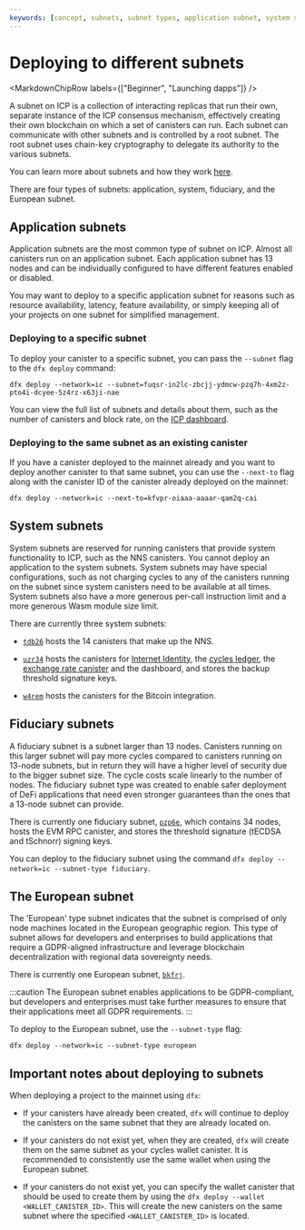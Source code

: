 ```yaml
---
keywords: [concept, subnets, subnet types, application subnet, system subnet, fiduciary subnet, european subnet]
---
```



# Deploying to different subnets

<MarkdownChipRow labels={["Beginner", "Launching dapps"]} />

A subnet on ICP is a collection of interacting replicas that run their own, separate instance of the ICP consensus mechanism, effectively creating their own blockchain on which a set of canisters can run. Each subnet can communicate with other subnets and is controlled by a root subnet. The root subnet uses chain-key cryptography to delegate its authority to the various subnets.

You can learn more about subnets and how they work [here](/docs/current/building-dapps/launching-dapps/subnets/overview).

There are four types of subnets: application, system, fiduciary, and the European subnet.

## Application subnets

Application subnets are the most common type of subnet on ICP. Almost all canisters run on an application subnet. Each application subnet has 13 nodes and can be individually configured to have different features enabled or disabled.

You may want to deploy to a specific application subnet for reasons such as resource availability, latency, feature availability, or simply keeping all of your projects on one subnet for simplified management.

### Deploying to a specific subnet

To deploy your canister to a specific subnet, you can pass the `--subnet` flag to the `dfx deploy` command:

```
dfx deploy --network=ic --subnet=fuqsr-in2lc-zbcjj-ydmcw-pzq7h-4xm2z-pto4i-dcyee-5z4rz-x63ji-nae
```

You can view the full list of subnets and details about them, such as the number of canisters and block rate, on the [ICP dashboard](https://dashboard.internetcomputer.org/subnets).

### Deploying to the same subnet as an existing canister

If you have a canister deployed to the mainnet already and you want to deploy another canister to that same subnet, you can use the `--next-to` flag along with the canister ID of the canister already deployed on the mainnet:

```
dfx deploy --network=ic --next-to=kfvpr-oiaaa-aaaar-qam2q-cai
```

## System subnets

System subnets are reserved for running canisters that provide system functionality to ICP, such as the NNS canisters. You cannot deploy an application to the system subnets. System subnets may have special configurations, such as not charging cycles to any of the canisters running on the subnet since system canisters need to be available at all times. System subnets also have a more generous per-call instruction limit and a more generous Wasm module size limit.

There are currently three system subnets:

- [`tdb26`](https://dashboard.internetcomputer.org/subnet/tdb26-jop6k-aogll-7ltgs-eruif-6kk7m-qpktf-gdiqx-mxtrf-vb5e6-eqe) hosts the 14 canisters that make up the NNS.

- [`uzr34`](https://dashboard.internetcomputer.org/subnet/uzr34-akd3s-xrdag-3ql62-ocgoh-ld2ao-tamcv-54e7j-krwgb-2gm4z-oqe) hosts the canisters for [Internet Identity](/docs/current/building-dapps/using-network-features/authentication/overview), the [cycles ledger](/docs/current/rosetta-defi/token-ledgers/cycles-ledger), the [exchange rate canister](/docs/current/rosetta-defi/exchange-rate-canister/) and the dashboard, and stores the backup threshold signature keys.

- [`w4rem`](https://dashboard.internetcomputer.org/subnet/w4rem-dv5e3-widiz-wbpea-kbttk-mnzfm-tzrc7-svcj3-kbxyb-zamch-hqe) hosts the canisters for the Bitcoin integration.

## Fiduciary subnets

A fiduciary subnet is a subnet larger than 13 nodes. Canisters running on this larger subnet will pay more cycles compared to canisters running on 13-node subnets, but in return they will have a higher level of security due to the bigger subnet size. The cycle costs scale linearly to the number of nodes. The fiduciary subnet type was created to enable safer deployment of DeFi applications that need even stronger guarantees than the ones that a 13-node subnet can provide.

There is currently one fiduciary subnet, [`pzp6e`](https://dashboard.internetcomputer.org/subnet/pzp6e-ekpqk-3c5x7-2h6so-njoeq-mt45d-h3h6c-q3mxf-vpeq5-fk5o7-yae), which contains 34 nodes, hosts the EVM RPC canister, and stores the threshold signature (tECDSA and tSchnorr) signing keys.

You can deploy to the fiduciary subnet using the command `dfx deploy --network=ic --subnet-type fiduciary`.

## The European subnet

The 'European' type subnet indicates that the subnet is comprised of only node machines located in the European geographic region. This type of subnet allows for developers and enterprises to build applications that require a GDPR-aligned infrastructure and leverage blockchain decentralization with regional data sovereignty needs.

There is currently one European subnet, [`bkfrj`](https://dashboard.internetcomputer.org/subnet/bkfrj-6k62g-dycql-7h53p-atvkj-zg4to-gaogh-netha-ptybj-ntsgw-rqe).

:::caution
The European subnet enables applications to be GDPR-compliant, but developers and enterprises must take further measures to ensure that their applications meet all GDPR requirements.
:::

To deploy to the European subnet, use the `--subnet-type` flag:

```
dfx deploy --network=ic --subnet-type european
```

## Important notes about deploying to subnets

When deploying a project to the mainnet using `dfx`:

- If your canisters have already been created, `dfx` will continue to deploy the canisters on the same subnet that they are already located on.

- If your canisters do not exist yet, when they are created, `dfx` will create them on the same subnet as your cycles wallet canister. It is recommended to consistently use the same wallet when using the European subnet.

- If your canisters do not exist yet, you can specify the wallet canister that should be used to create them by using the `dfx deploy --wallet <WALLET_CANISTER_ID>`. This will create the new canisters on the same subnet where the specified `<WALLET_CANISTER_ID>` is located.